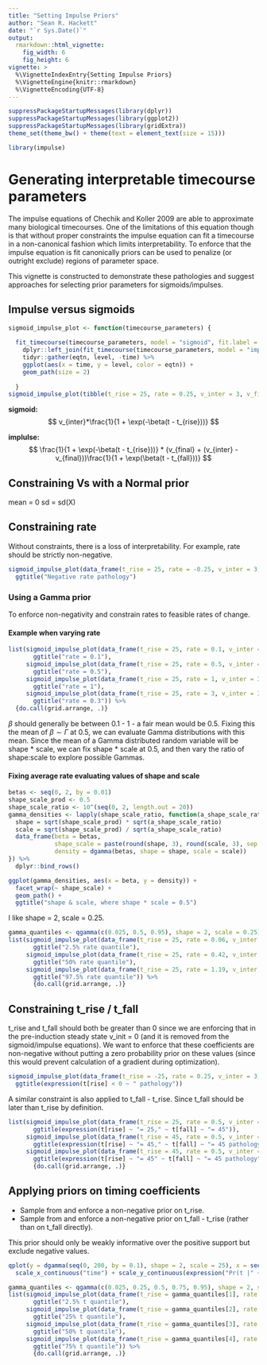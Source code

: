 ```yaml
---
title: "Setting Impulse Priors"
author: "Sean R. Hackett"
date: "`r Sys.Date()`"
output:
  rmarkdown::html_vignette:
    fig_width: 6
    fig_height: 6
vignette: >
  %\VignetteIndexEntry{Setting Impulse Priors}
  %\VignetteEngine{knitr::rmarkdown}
  %\VignetteEncoding{UTF-8}
---
```


```r
suppressPackageStartupMessages(library(dplyr))
suppressPackageStartupMessages(library(ggplot2))
suppressPackageStartupMessages(library(gridExtra))
theme_set(theme_bw() + theme(text = element_text(size = 15)))

library(impulse)
```

# Generating interpretable timecourse parameters

The impulse equations of Chechik and Koller 2009 are able to approximate many biological timecourses. One of the limitations of this equation though is that without proper constraints the impulse equation can fit a timecourse in a non-canonical fashion which limits interpretability. To enforce that the impulse equation is fit canonically priors can be used to penalize (or outright exclude) regions of parameter space.

This vignette is constructed to demonstrate these pathologies and suggest approaches for selecting prior parameters for sigmoids/impulses.

## Impulse versus sigmoids

```r
sigmoid_impulse_plot <- function(timecourse_parameters) {
  
  fit_timecourse(timecourse_parameters, model = "sigmoid", fit.label = "sigmoid") %>%
    dplyr::left_join(fit_timecourse(timecourse_parameters, model = "impulse", fit.label = "impulse"), by = "time") %>%
    tidyr::gather(eqtn, level, -time) %>%
    ggplot(aes(x = time, y = level, color = eqtn)) +
    geom_path(size = 2)
  
  }
sigmoid_impulse_plot(tibble(t_rise = 25, rate = 0.25, v_inter = 3, v_final = -3, t_fall = 45))
```

**sigmoid:**
$$
v_{inter}*\frac{1}{1 + \exp(-\beta(t - t_{rise}))}
$$

**implulse:**
$$
\frac{1}{1 + \exp(-\beta(t - t_{rise}))} * (v_{final} + (v_{inter} - v_{final}))\frac{1}{1 + \exp(\beta(t - t_{fall}))}
$$

## Constraining Vs with a Normal prior

mean = 0
sd = sd(X)

## Constraining rate

Without constraints, there is a loss of interpretability. For example, rate should be strictly non-negative.

```r
sigmoid_impulse_plot(data_frame(t_rise = 25, rate = -0.25, v_inter = 3, v_final = -3, t_fall = 45)) +
  ggtitle("Negative rate pathology")
```

### Using a Gamma prior

To enforce non-negativity and constrain rates to feasible rates of change.

#### Example when varying rate

```r
list(sigmoid_impulse_plot(data_frame(t_rise = 25, rate = 0.1, v_inter = 3, v_final = -3, t_fall = 45)) +
       ggtitle("rate = 0.1"),
     sigmoid_impulse_plot(data_frame(t_rise = 25, rate = 0.5, v_inter = 3, v_final = -3, t_fall = 45)) +
       ggtitle("rate = 0.5"),
     sigmoid_impulse_plot(data_frame(t_rise = 25, rate = 1, v_inter = 3, v_final = -3, t_fall = 45)) +
       ggtitle("rate = 1"),
     sigmoid_impulse_plot(data_frame(t_rise = 25, rate = 3, v_inter = 3, v_final = -3, t_fall = 45)) +
       ggtitle("rate = 0.3")) %>%
  {do.call(grid.arrange, .)}
```

$\beta$ should generally be between 0.1 - 1 - a fair mean would be 0.5. Fixing this the mean of $\beta \sim \Gamma$ at 0.5, we can evaluate Gamma distributions with this mean. Since the mean of a Gamma distributed random variable will be shape * scale, we can fix shape * scale at 0.5, and then vary the ratio of shape:scale to explore possible Gammas.

#### Fixing average rate evaluating values of shape and scale

```r
betas <- seq(0, 2, by = 0.01)
shape_scale_prod <- 0.5
shape_scale_ratio <- 10^(seq(0, 2, length.out = 20))
gamma_densities <- lapply(shape_scale_ratio, function(a_shape_scale_ratio) {
  shape = sqrt(shape_scale_prod) * sqrt(a_shape_scale_ratio)
  scale = sqrt(shape_scale_prod) / sqrt(a_shape_scale_ratio)
  data_frame(beta = betas, 
             shape_scale = paste(round(shape, 3), round(scale, 3), sep = "-"),
             density = dgamma(betas, shape = shape, scale = scale))
}) %>%
  dplyr::bind_rows()

ggplot(gamma_densities, aes(x = beta, y = density)) +
  facet_wrap(~ shape_scale) +
  geom_path() +
  ggtitle("shape & scale, where shape * scale = 0.5")
```

I like shape = 2, scale = 0.25.

```r

gamma_quantiles <- qgamma(c(0.025, 0.5, 0.95), shape = 2, scale = 0.25)
list(sigmoid_impulse_plot(data_frame(t_rise = 25, rate = 0.06, v_inter = 3, v_final = -3, t_fall = 45)) +
       ggtitle("2.5% rate quantile"),
     sigmoid_impulse_plot(data_frame(t_rise = 25, rate = 0.42, v_inter = 3, v_final = -3, t_fall = 45)) +
       ggtitle("50% rate quantile"),
     sigmoid_impulse_plot(data_frame(t_rise = 25, rate = 1.19, v_inter = 3, v_final = -3, t_fall = 45)) +
       ggtitle("97.5% rate quantile")) %>%
       {do.call(grid.arrange, .)}
```

## Constraining t_rise / t_fall

t_rise and t_fall should both be greater than 0 since we are enforcing that in the pre-induction steady state v_init = 0 (and it is removed from the sigmoid/impulse equations). We want to enforce that these coefficients are non-negative without putting a zero probability prior on these values (since this would prevent calculation of a gradient during optimization).

```r
sigmoid_impulse_plot(data_frame(t_rise = -25, rate = 0.25, v_inter = 3, v_final = -3, t_fall = 90)) +
  ggtitle(expression(t[rise] < 0 ~ " pathology"))
```

A similar constraint is also applied to t_fall - t_rise. Since t_fall should be later than t_rise by definition. 

```r
list(sigmoid_impulse_plot(data_frame(t_rise = 25, rate = 0.5, v_inter = 3, v_final = -3, t_fall = 45)) +
       ggtitle(expression(t[rise] ~ "= 25," ~ t[fall] ~ "= 45")),
     sigmoid_impulse_plot(data_frame(t_rise = 45, rate = 0.5, v_inter = 3, v_final = -3, t_fall = 25)) +
       ggtitle(expression(t[rise] ~ "= 45," ~ t[fall] ~ "= 45 pathology")),
     sigmoid_impulse_plot(data_frame(t_rise = 45, rate = 0.5, v_inter = 3, v_final = -3, t_fall = 45)) +
       ggtitle(expression(t[rise] ~ "= 45" ~ t[fall] ~ "= 45 pathology"))) %>%
       {do.call(grid.arrange, .)}
```

## Applying priors on timing coefficients

- Sample from and enforce a non-negative prior on t_rise.
- Sample from and enforce a non-negative prior on t_fall - t_rise (rather than on t_fall directly).

This prior should only be weakly informative over the positive support but exclude negative values.

```r
qplot(y = dgamma(seq(0, 200, by = 0.1), shape = 2, scale = 25), x = seq(0, 200, by = 0.1)) +
  scale_x_continuous("time") + scale_y_continuous(expression("Pr(t |" ~ Gamma ~ ")"))
```

```r
gamma_quantiles <- qgamma(c(0.025, 0.25, 0.5, 0.75, 0.95), shape = 2, scale = 25)
list(sigmoid_impulse_plot(data_frame(t_rise = gamma_quantiles[1], rate = 0.5, v_inter = 3, v_final = -3, t_fall = gamma_quantiles[1]*2)) +
       ggtitle("2.5% t quantile"),
     sigmoid_impulse_plot(data_frame(t_rise = gamma_quantiles[2], rate = 0.5, v_inter = 3, v_final = -3, t_fall = gamma_quantiles[2]*2)) +
       ggtitle("25% t quantile"),
     sigmoid_impulse_plot(data_frame(t_rise = gamma_quantiles[3], rate = 0.5, v_inter = 3, v_final = -3, t_fall = gamma_quantiles[3]*2)) +
       ggtitle("50% t quantile"),
     sigmoid_impulse_plot(data_frame(t_rise = gamma_quantiles[4], rate = 0.5, v_inter = 3, v_final = -3, t_fall = gamma_quantiles[4]*2)) +
       ggtitle("75% t quantile")) %>%
       {do.call(grid.arrange, .)}
```
